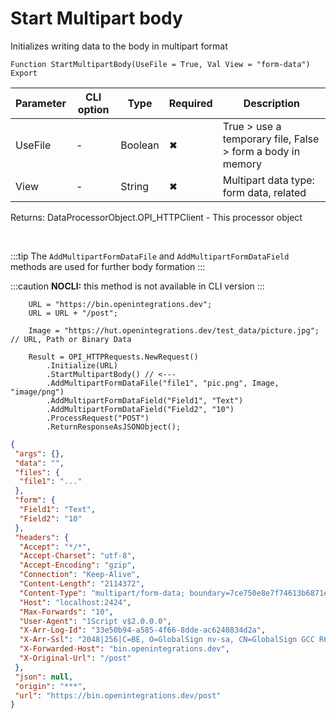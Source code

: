 ﻿---
sidebar_position: 5
description: Start Multipart body  and other functions to work with HTTP-client in the Open Integration Package, a free open-source integration library for 1C:Enterprise 8, OneScript and CLI
keywords: [1C, 1С, 1С:Enterprise, 1С:Enterprise 8.3, API, Integration, Services, Exchange, OneScript, CLI, HTTP-client]
---


# Start Multipart body 
 Initializes writing data to the body in multipart format



`Function StartMultipartBody(UseFile = True, Val View = "form-data") Export`

  | Parameter | CLI option | Type | Required | Description |
  |-|-|-|-|-|
  | UseFile | - | Boolean | &#x2716; | True > use a temporary file, False > form a body in memory |
  | View | - | String | &#x2716; | Multipart data type: form data, related |

  
  Returns:  DataProcessorObject.OPI_HTTPClient - This processor object

<br/>

:::tip
The `AddMultipartFormDataFile` and `AddMultipartFormDataField` methods are used for further body formation
:::

:::caution
**NOCLI:** this method is not available in CLI version
:::
<br/>


```bsl title="1C:Enterprise/OneScript code example"
    URL = "https://bin.openintegrations.dev";
    URL = URL + "/post";

    Image = "https://hut.openintegrations.dev/test_data/picture.jpg"; // URL, Path or Binary Data

    Result = OPI_HTTPRequests.NewRequest()
        .Initialize(URL)
        .StartMultipartBody() // <---
        .AddMultipartFormDataFile("file1", "pic.png", Image, "image/png")
        .AddMultipartFormDataField("Field1", "Text")
        .AddMultipartFormDataField("Field2", "10")
        .ProcessRequest("POST")
        .ReturnResponseAsJSONObject();
```
 



```json title="Result"
{
 "args": {},
 "data": "",
 "files": {
  "file1": "..."
 },
 "form": {
  "Field1": "Text",
  "Field2": "10"
 },
 "headers": {
  "Accept": "*/*",
  "Accept-Charset": "utf-8",
  "Accept-Encoding": "gzip",
  "Connection": "Keep-Alive",
  "Content-Length": "2114372",
  "Content-Type": "multipart/form-data; boundary=7ce750e8e7f74613b6871eba330ebe82",
  "Host": "localhost:2424",
  "Max-Forwards": "10",
  "User-Agent": "1Script v$2.0.0.0",
  "X-Arr-Log-Id": "33e50b94-a585-4f66-8dde-ac6240834d2a",
  "X-Arr-Ssl": "2048|256|C=BE, O=GlobalSign nv-sa, CN=GlobalSign GCC R6 AlphaSSL CA 2025|CN=*.openintegrations.dev",
  "X-Forwarded-Host": "bin.openintegrations.dev",
  "X-Original-Url": "/post"
 },
 "json": null,
 "origin": "***",
 "url": "https://bin.openintegrations.dev/post"
}
```
